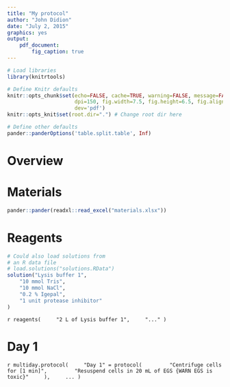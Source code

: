 ```yaml
---
title: "My protocol"
author: "John Didion"
date: "July 2, 2015"
graphics: yes
output: 
    pdf_document:
        fig_caption: true
---
```

```r
# Load libraries
library(knitrtools)

# Define Knitr defaults
knitr::opts_chunk$set(echo=FALSE, cache=TRUE, warning=FALSE, message=FALSE,
                      dpi=150, fig.width=7.5, fig.height=6.5, fig.align='center', 
                      dev='pdf')
knitr::opts_knit$set(root.dir=".") # Change root dir here

# Define other defaults
pander::panderOptions('table.split.table', Inf)
```

# Overview


# Materials

```r
pander::pander(readxl::read_excel("materials.xlsx"))
```

# Reagents

```r
# Could also load solutions from
# an R data file
# load.solutions("solutions.RData")
solution("Lysis buffer 1",
	"10 mmol Tris",
	"10 mmol NaCl",
	"0.2 % Igepal",
	"1 unit protease inhibitor"
)
```

`r reagents(
	"2 L of Lysis buffer 1",
	"..."
)`

# Day 1

`r multiday.protocol(
	"Day 1" = protocol(
		"Centrifuge cells for [1 min]",
		"Resuspend cells in 20 mL of EGS {WARN EGS is toxic}"
	),
	...
)`